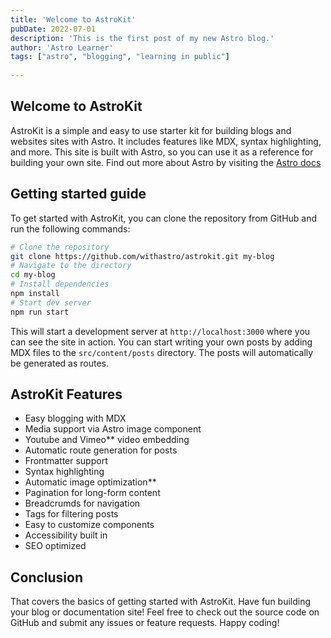 ```yaml
---
title: 'Welcome to AstroKit'
pubDate: 2022-07-01
description: 'This is the first post of my new Astro blog.'
author: 'Astro Learner'
tags: ["astro", "blogging", "learning in public"]
 
---
```


## Welcome to AstroKit

 AstroKit is a simple and easy to use starter kit for building blogs and websites sites with Astro. It includes features like MDX, syntax highlighting, and more. This site is built with Astro, so you can use it as a reference for building your own site. Find out more about Astro by visiting the [Astro docs](https://docs.astro.build/)

 ## Getting started guide

To get started with AstroKit, you can clone the repository from GitHub and run the following commands:

```bash 
# Clone the repository
git clone https://github.com/withastro/astrokit.git my-blog
# Navigate to the directory
cd my-blog
# Install dependencies
npm install
# Start dev server
npm run start
```

This will start a development server at `http://localhost:3000` where you can see the site in action. You can start writing your own posts by adding MDX files to the `src/content/posts` directory. The posts will automatically be generated as routes.


## AstroKit Features 

- Easy blogging with MDX
- Media support via Astro image component
- Youtube and Vimeo** video embedding
- Automatic route generation for posts
- Frontmatter support
- Syntax highlighting
- Automatic image optimization**
- Pagination for long-form content
- Breadcrumds for navigation
- Tags for filtering posts
- Easy to customize components
- Accessibility built in 
- SEO optimized



## Conclusion
That covers the basics of getting started with AstroKit. Have fun building your blog or documentation site! Feel free to check out the source code on GitHub and submit any issues or feature requests. Happy coding! 
